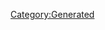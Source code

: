 {{Database/Music/MusicInfo
 |ID=64
 |Cov=62
 |Cd=10
 |Nam=62
 |Div=62
 |Ma=3
 |SerieId=2
 |SerieLogoId=2
 |WavId=62
 |VariationId=0
 |Dsc=62
 |Strt=10
 |ValkyrieBattle=1
 |ValkyrieIntro=1
 |ValkyrieIntroSky=1
 |DivaSolo=1
 |DivaMulti=1
 |Exp=3
}}
[[Category:Generated]]
